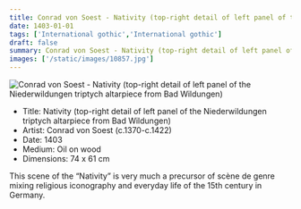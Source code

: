 ```yaml
---
title: Conrad von Soest - Nativity (top-right detail of left panel of the Niederwildungen triptych altarpiece from Bad Wildungen)
date: 1403-01-01
tags: ['International gothic','International gothic']
draft: false
summary: Conrad von Soest - Nativity (top-right detail of left panel of the Niederwildungen triptych altarpiece from Bad Wildungen)
images: ['/static/images/10857.jpg']
---
```


![Conrad von Soest - Nativity (top-right detail of left panel of the Niederwildungen triptych altarpiece from Bad Wildungen)](/static/images/10857.jpg)

* Title: Nativity (top-right detail of left panel of the Niederwildungen triptych altarpiece from Bad Wildungen)
* Artist: Conrad von Soest (c.1370-c.1422)
* Date: 1403
* Medium: Oil on wood
* Dimensions: 74 x 61 cm

This scene of the “Nativity” is very much a precursor of scène de genre mixing religious iconography and everyday life of the 15th century in Germany.
